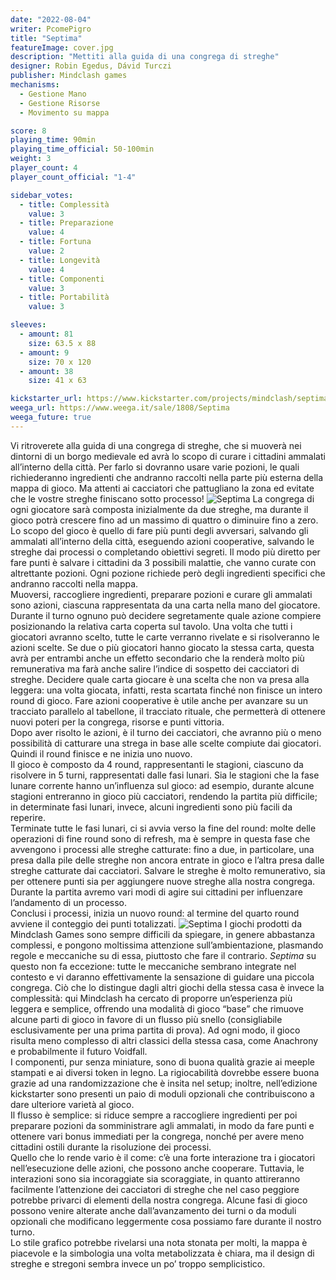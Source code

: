 ```yaml
---
date: "2022-08-04"
writer: PcomePigro
title: "Septima"
featureImage: cover.jpg
description: "Mettiti alla guida di una congrega di streghe"
designer: Robin Egedus, Dávid Turczi
publisher: Mindclash games
mechanisms:
  - Gestione Mano
  - Gestione Risorse 
  - Movimento su mappa

score: 8
playing_time: 90min
playing_time_official: 50-100min
weight: 3
player_count: 4
player_count_official: "1-4"

sidebar_votes:
  - title: Complessità
    value: 3
  - title: Preparazione
    value: 4
  - title: Fortuna
    value: 2
  - title: Longevità
    value: 4
  - title: Componenti
    value: 3
  - title: Portabilità
    value: 3

sleeves:
  - amount: 81
    size: 63.5 x 88
  - amount: 9
    size: 70 x 120
  - amount: 38
    size: 41 x 63

kickstarter_url: https://www.kickstarter.com/projects/mindclash/septima
weega_url: https://www.weega.it/sale/1808/Septima
weega_future: true
---
```


<Setting>
	Vi ritroverete alla guida di una congrega di streghe, che si muoverà nei dintorni di un borgo medievale ed avrà lo scopo di curare i cittadini ammalati all’interno della città. Per farlo si dovranno usare varie pozioni, le quali richiederanno ingredienti che andranno raccolti nella parte più esterna della mappa di gioco. Ma attenti ai cacciatori che pattugliano la zona ed evitate che le vostre streghe finiscano sotto processo!
</Setting>



<img src="./game1.jpg" alt="Septima"/>

<Rules>
La congrega di ogni giocatore sarà composta inizialmente da due streghe, ma durante il gioco potrà crescere fino ad un massimo di quattro o diminuire fino a zero. <br/>
Lo scopo del gioco è quello di fare più punti degli avversari, salvando gli ammalati all’interno della città, eseguendo azioni cooperative, salvando le streghe dai processi o completando obiettivi segreti. Il modo più diretto per fare punti è salvare i cittadini da 3 possibili malattie, che vanno curate con altrettante pozioni. Ogni pozione richiede però degli ingredienti specifici che andranno raccolti nella mappa. <br/>
Muoversi, raccogliere ingredienti, preparare pozioni e curare gli ammalati sono azioni, ciascuna rappresentata da una carta nella mano del giocatore. Durante il turno ognuno può decidere segretamente quale azione compiere posizionando la relativa carta coperta sul tavolo. Una volta che tutti i giocatori avranno scelto, tutte le carte verranno rivelate e si risolveranno le azioni scelte. Se due o più giocatori hanno giocato la stessa carta, questa avrà per entrambi anche un effetto secondario che la renderà molto più remunerativa ma farà anche salire l’indice di sospetto dei cacciatori di streghe. Decidere quale carta giocare è una scelta che non va presa alla leggera: una volta giocata, infatti, resta scartata finché non finisce un intero round di gioco. Fare azioni cooperative è utile anche per avanzare su un tracciato parallelo al tabellone, il tracciato rituale, che permetterà di ottenere nuovi poteri per la congrega, risorse e punti vittoria. <br/>
Dopo aver risolto le azioni, è il turno dei cacciatori, che avranno più o meno possibilità di catturare una strega in base alle scelte compiute dai giocatori. Quindi il round finisce e ne inizia uno nuovo. <br/>
Il gioco è composto da 4 round, rappresentanti le stagioni, ciascuno da risolvere in 5 turni, rappresentati dalle fasi lunari. Sia le stagioni che la fase lunare corrente hanno un’influenza sul gioco: ad esempio, durante alcune stagioni entreranno in gioco più cacciatori, rendendo la partita più difficile; in determinate fasi lunari, invece, alcuni ingredienti sono più facili da reperire. <br/>
Terminate tutte le fasi lunari, ci si avvia verso la fine del round: molte delle operazioni di fine round sono di refresh, ma è sempre in questa fase che avvengono i processi alle streghe catturate: fino a due, in particolare, una presa dalla pile delle streghe non ancora entrate in gioco e l’altra presa dalle streghe catturate dai cacciatori. Salvare le streghe è molto remunerativo, sia per ottenere punti sia per aggiungere nuove streghe alla nostra congrega. Durante la partita avremo vari modi di agire sui cittadini per influenzare l’andamento di un processo. <br/>
Conclusi i processi, inizia un nuovo round: al termine del quarto round avviene il conteggio dei punti totalizzati.
</Rules>

<img src="./game2.jpg" alt="Septima" />


<Feedback>
I giochi prodotti da Mindclash Games sono sempre difficili da spiegare, in genere abbastanza complessi, e pongono moltissima attenzione sull’ambientazione, plasmando regole e meccaniche su di essa, piuttosto che fare il contrario. <em>Septima</em> su questo non fa eccezione: tutte le meccaniche sembrano integrate nel contesto e vi daranno effettivamente la sensazione di guidare una piccola congrega. Ciò che lo distingue dagli altri giochi della stessa casa è invece la complessità: qui Mindclash ha cercato di proporre un’esperienza più leggera e semplice, offrendo una modalità di gioco “base” che rimuove alcune parti di gioco in favore di un flusso più snello (consigliabile esclusivamente per una prima partita di prova). Ad ogni modo, il gioco risulta meno complesso di altri classici della stessa casa, come Anachrony e probabilmente il futuro Voidfall. <br/>
I componenti, pur senza miniature, sono di buona qualità grazie ai meeple stampati e ai diversi token in legno. La rigiocabilità dovrebbe essere buona grazie ad una randomizzazione che è insita nel setup; inoltre, nell’edizione kickstarter sono presenti un paio di moduli opzionali che contribuiscono a dare ulteriore varietà al gioco. <br/>
Il flusso è semplice: si riduce sempre a raccogliere ingredienti per poi preparare pozioni da somministrare agli ammalati, in modo da fare punti e ottenere vari bonus immediati per la congrega, nonché per avere meno cittadini ostili durante la risoluzione dei processi. <br/>
Quello che lo rende vario è il come: c’è una forte interazione tra i giocatori nell’esecuzione delle azioni, che possono anche cooperare. Tuttavia, le interazioni sono sia incoraggiate sia scoraggiate, in quanto attireranno facilmente l’attenzione dei cacciatori di streghe che nel caso peggiore potrebbe privarci di elementi della nostra congrega.
Alcune fasi di gioco possono venire alterate anche dall’avanzamento dei turni o da moduli opzionali che modificano leggermente cosa possiamo fare durante il nostro turno. <br/>
Lo stile grafico potrebbe rivelarsi una nota stonata per molti, la mappa è piacevole e la simbologia una volta metabolizzata è chiara, ma il design di streghe e stregoni sembra invece un po’ troppo semplicistico.
</Feedback>

<Instagram id="Cg1YQJwjZp-" />



